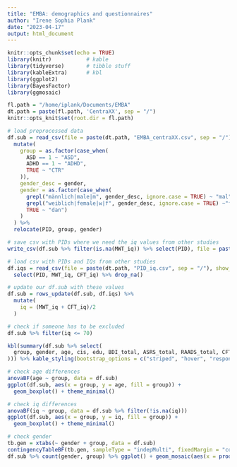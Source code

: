 ```yaml
---
title: "EMBA: demographics and questionnaires"
author: "Irene Sophia Plank"
date: "2023-04-17"
output: html_document
---
```


```r
knitr::opts_chunk$set(echo = TRUE)
library(knitr)           # kable
library(tidyverse)       # tibble stuff
library(kableExtra)      # kbl
library(ggplot2)
library(BayesFactor)
library(ggmosaic)

fl.path = "/home/iplank/Documents/EMBA"
dt.path = paste(fl.path, 'CentraXX', sep = "/")
knitr::opts_knit$set(root.dir = fl.path)

```

<style type="text/css">
.main-container {
  max-width: 1100px;
  margin-left: auto;
  margin-right: auto;
}
</style>

```r
# load preprocessed data
df.sub = read_csv(file = paste(dt.path, "EMBA_centraXX.csv", sep = "/"), show_col_types = F) %>%
  mutate(
    group = as.factor(case_when(
      ASD == 1 ~ "ASD",
      ADHD == 1 ~ "ADHD",
      TRUE ~ "CTR"
    )),
    gender_desc = gender,
    gender = as.factor(case_when(
      grepl("männlich|male|m", gender_desc, ignore.case = TRUE) ~ "mal",
      grepl("weiblich|female|w|f", gender_desc, ignore.case = TRUE) ~"fem",
      TRUE ~ "dan")
    )
  ) %>%
  relocate(PID, group, gender)

# save csv with PIDs where we need the iq values from other studies
write_csv(df.sub %>% filter(is.na(MWT_iq)) %>% select(PID), file = paste(dt.path, "PID_iq_missing.csv", sep = "/"))

# load csv with PIDs and IQs from other studies
df.iqs = read_csv(file = paste(dt.path, "PID_iq.csv", sep = "/"), show_col_types = F) %>%
  select(PID, MWT_iq, CFT_iq) %>% drop_na()

# update our df.sub with these values
df.sub = rows_update(df.sub, df.iqs) %>%
  mutate(
    iq = (MWT_iq + CFT_iq)/2
  )

# check if someone has to be excluded
df.sub %>% filter(iq <= 70)

kbl(summary(df.sub %>% select(
  group, gender, age, cis, edu, BDI_total, ASRS_total, RAADS_total, CFT_iq, MWT_iq, iq
))) %>% kable_styling(bootstrap_options = c("striped", "hover", "responsive"))

```

```r
# check age differences
anovaBF(age ~ group, data = df.sub)
ggplot(df.sub, aes(x = group, y = age, fill = group)) +
  geom_boxplot() + theme_minimal()

# check iq differences
anovaBF(iq ~ group, data = df.sub %>% filter(!is.na(iq)))
ggplot(df.sub, aes(x = group, y = iq, fill = group)) +
  geom_boxplot() + theme_minimal()

# check gender
tb.gen = xtabs(~ gender + group, data = df.sub)
contingencyTableBF(tb.gen, sampleType = "indepMulti", fixedMargin = "cols")
df.sub %>% count(gender, group) %>% ggplot() + geom_mosaic(aes(x = product(group), fill = gender))

```